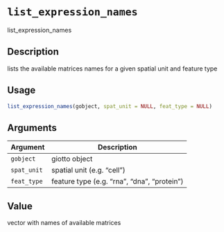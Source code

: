 # `list_expression_names`

list_expression_names


## Description

lists the available matrices names for a given spatial unit and feature type


## Usage

```r
list_expression_names(gobject, spat_unit = NULL, feat_type = NULL)
```


## Arguments

Argument      |Description
------------- |----------------
`gobject`     |     giotto object
`spat_unit`     |     spatial unit (e.g. "cell")
`feat_type`     |     feature type (e.g. "rna", "dna", "protein")


## Value

vector with names of available matrices


